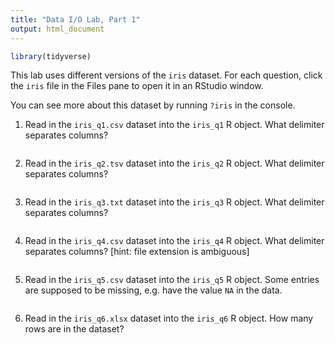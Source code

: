 ```yaml
---
title: "Data I/O Lab, Part 1"
output: html_document
---
```


```r
library(tidyverse)
```

This lab uses different versions of the `iris` dataset.  For each question, click the `iris` file in the Files pane to open it in an RStudio window.

You can see more about this dataset by running `?iris` in the console.

1. Read in the `iris_q1.csv` dataset into the `iris_q1` R object. What delimiter separates columns?

```r

```


2. Read in the `iris_q2.tsv` dataset into the `iris_q2` R object. What delimiter separates columns?
```r

```
3. Read in the `iris_q3.txt` dataset into the `iris_q3` R object. What delimiter separates columns?
```r

```
4. Read in the `iris_q4.csv` dataset into the `iris_q4` R object. What delimiter separates columns? [hint: file extension is ambiguous]
```r

```
5. Read in the `iris_q5.csv` dataset into the `iris_q5` R object. Some entries are supposed to be missing, e.g. have the value `NA` in the data.  
```r

```
6. Read in the `iris_q6.xlsx` dataset into the `iris_q6` R object. How many rows are in the dataset?
```r

```